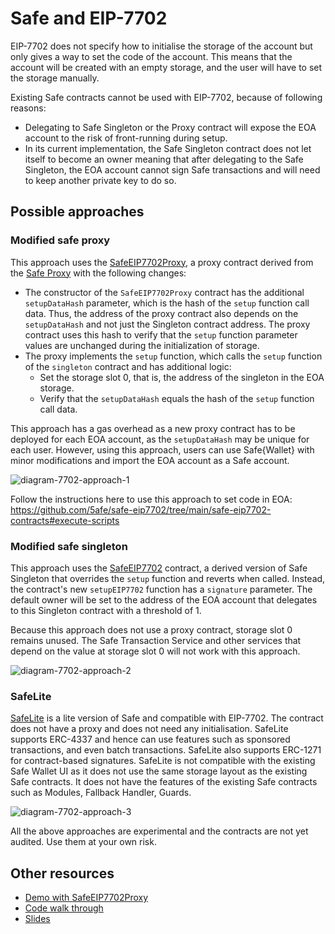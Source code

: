 
# Safe and EIP-7702

EIP-7702 does not specify how to initialise the storage of the account but only gives a way to set the code of the account. This means that the account will be created with an empty storage, and the user will have to set the storage manually.

Existing Safe contracts cannot be used with EIP-7702, because of following reasons:

- Delegating to Safe Singleton or the Proxy contract will expose the EOA account to the risk of front-running during setup.
- In its current implementation, the Safe Singleton contract does not let itself to become an owner meaning that after delegating to the Safe Singleton, the EOA account cannot sign Safe transactions and will need to keep another private key to do so.

## Possible approaches

### Modified safe proxy

This approach uses the [SafeEIP7702Proxy](https://github.com/5afe/safe-eip7702/blob/main/safe-eip7702-contracts/contracts/SafeEIP7702Proxy.sol), a proxy contract derived from the [Safe Proxy](https://github.com/5afe/safe-eip7702/blob/main/safe-eip7702-contracts/contracts/SafeEIP7702Proxy.sol) with the following changes:

- The constructor of the `SafeEIP7702Proxy` contract has the additional `setupDataHash` parameter, which is the hash of the `setup` function call data. Thus, the address of the proxy contract also depends on the `setupDataHash` and not just the Singleton contract address. The proxy contract uses this hash to verify that the `setup` function parameter values are unchanged during the initialization of storage.
- The proxy implements the `setup` function, which calls the `setup` function of the `singleton` contract and has additional logic:
  - Set the storage slot 0, that is, the address of the singleton in the EOA storage.
  - Verify that the `setupDataHash` equals the hash of the `setup` function call data.

This approach has a gas overhead as a new proxy contract has to be deployed for each EOA account, as the `setupDataHash` may be unique for each user. However, using this approach, users can use Safe\{Wallet\} with minor modifications and import the EOA account as a Safe account. 

![diagram-7702-approach-1](../../../assets/diagram-7702-approach-1.png)

Follow the instructions here to use this approach to set code in EOA: https://github.com/5afe/safe-eip7702/tree/main/safe-eip7702-contracts#execute-scripts

### Modified safe singleton

This approach uses the [SafeEIP7702](https://github.com/safe-global/safe-smart-account/blob/feature/eip-7702/contracts/experimental/SafeEIP7702.sol) contract, a derived version of Safe Singleton that overrides the `setup` function and reverts when called. Instead, the contract's new `setupEIP7702` function has a `signature` parameter. The default owner will be set to the address of the EOA account that delegates to this Singleton contract with a threshold of 1.

Because this approach does not use a proxy contract, storage slot 0 remains unused. The Safe Transaction Service and other services that depend on the value at storage slot 0 will not work with this approach.

![diagram-7702-approach-2](../../../assets/diagram-7702-approach-2.png)

### SafeLite

[SafeLite](https://github.com/5afe/safe-eip7702/blob/main/safe-eip7702-contracts/contracts/experimental/SafeLite.sol) is a lite version of Safe and compatible with EIP-7702. The contract does not have a proxy and does not need any initialisation.
SafeLite supports ERC-4337 and hence can use features such as sponsored transactions, and even batch transactions. SafeLite also supports ERC-1271 for contract-based signatures.
SafeLite is not compatible with the existing Safe Wallet UI as it does not use the same storage layout as the existing Safe contracts.
It does not have the features of the existing Safe contracts such as Modules, Fallback Handler, Guards.

![diagram-7702-approach-3](../../../assets/diagram-7702-approach-3.png)

<Callout type='error' emoji='‼️'>
  All the above approaches are experimental and the contracts are not yet audited. Use them at your own risk.
</Callout>

## Other resources

- [Demo with SafeEIP7702Proxy](https://github.com/5afe/safe-eip7702/blob/main/README.md#demo-using-ui)
- [Code walk through](https://www.youtube.com/watch?v=dx4mk6tKHCo)
- [Slides](https://docs.google.com/presentation/d/1blYoVXLdPUNXhfSlck5bgbs8-h9StI9om7wsxj1SxVM)